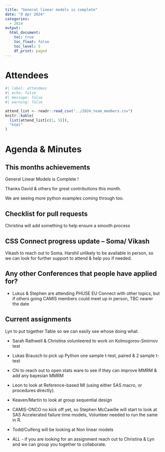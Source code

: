 ```yaml
---
title: "General linear models is complete"
date: "8 Apr 2024"
categories:
  - 2024
output:
  html_document: 
    toc: true
    toc_float: false
    toc_level: 5
    df_print: paged
---
```


# Attendees

```r
#| label: attendees
#| echo: false
#| message: false
#| warning: false

attend_list <- readr::read_csv("../2024_team_members.csv")
knitr::kable(
  list(attend_list[c(1, 5)]),
  "html"
)
```

# Agenda & Minutes

## This months achievements

General Linear Models is Complete !

Thanks David & others for great contributions this month.

We are seeing more python examples coming through too.

## Checklist for pull requests

Christina will add something to help ensure a smooth process

## CSS Connect progress update -- Soma/ Vikash

Vikash to reach out to Soma. Harshil unlikely to be available in person, so we can look for further support to attend & help you if needed.

## Any other Conferences that people have applied for?

-   Lukus & Stephen are attending PHUSE EU Connect with other topics, but if others going CAMIS members could meet up in person, TBC nearer the date

## Current assignments

Lyn to put together Table so we can easily see whose doing what.

-   Sarah Rathwell & Christina volunteered to work on Kolmogorov-Smirnov test

-   Lukas Brausch to pick up Python one sample t-test, paired & 2 sample t-test

-   Chi to reach out to open stats ware to see if they can improve MMRM & add any bayesian MMRM

-   Leon to look at Reference-based MI (using either SAS macro, or procedures directly).

-   Keaven/Martin to look at group sequential design

-   CAMIS-ONCO no kick off yet, so Stephen McCawille will start to look at SAS Accelerated failure time models, Volunteer needed to run the same in R.

-   Todd/Cuifeng will be looking at Non linear models

-   ALL - if you are looking for an assignment reach out to Christina & Lyn and we can group you together to collaborate.
